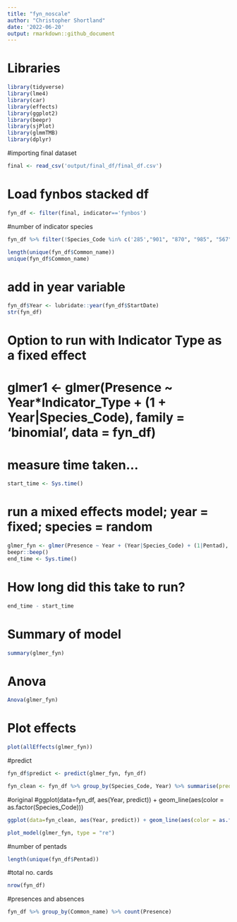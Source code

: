 ```yaml
---
title: "fyn_noscale"
author: "Christopher Shortland"
date: '2022-06-20'
output: rmarkdown::github_document
---
```

# Libraries
```r
library(tidyverse)
library(lme4)
library(car)
library(effects)
library(ggplot2)
library(beepr)
library(sjPlot)
library(glmmTMB)
library(dplyr)
```
#importing final dataset
```r
final <- read_csv('output/final_df/final_df.csv')
```
# Load fynbos stacked df
```r
fyn_df <- filter(final, indicator=='fynbos')
```
#number of indicator species
```r
fyn_df %>% filter(!Species_Code %in% c('285',"901", "870", "985", "567", "980", "289", "51")) -> fyn_df

length(unique(fyn_df$Common_name))
unique(fyn_df$Common_name)
```
# add in year variable
```r
fyn_df$Year <- lubridate::year(fyn_df$StartDate)
str(fyn_df)
```
# Option to run with Indicator Type as a fixed effect
# glmer1 <- glmer(Presence ~ Year*Indicator_Type + (1 + Year|Species_Code), family = 'binomial', data = fyn_df)

# measure time taken...
```r
start_time <- Sys.time()
```
# run a mixed effects model; year = fixed; species = random
```r
glmer_fyn <- glmer(Presence ~ Year + (Year|Species_Code) + (1|Pentad), family = 'binomial', data = fyn_df)
beepr::beep()
end_time <- Sys.time()
```
# How long did this take to run?
```r
end_time - start_time
```
# Summary of model
```r
summary(glmer_fyn)
```
# Anova
```r
Anova(glmer_fyn)
```
# Plot effects
```r
plot(allEffects(glmer_fyn))
```
#predict
```r
fyn_df$predict <- predict(glmer_fyn, fyn_df)

fyn_clean <- fyn_df %>% group_by(Species_Code, Year) %>% summarise(predict = mean(predict))
```
#original
#ggplot(data=fyn_df, aes(Year, predict)) + geom_line(aes(color = as.factor(Species_Code)))
```r
ggplot(data=fyn_clean, aes(Year, predict)) + geom_line(aes(color = as.factor(Species_Code)))

plot_model(glmer_fyn, type = "re")
```
#number of pentads
```r
length(unique(fyn_df$Pentad))
```
#total no. cards
```r
nrow(fyn_df)
```
#presences and absences
```r
fyn_df %>% group_by(Common_name) %>% count(Presence)
```